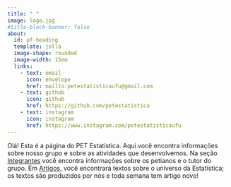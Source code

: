 ```yaml
---
title: " "
image: logo.jpg
#title-block-banner: false
about:
  id: pf-heading
  template: jolla
  image-shape: rounded
  image-width: 15em
  links: 
    - text: email
      icon: envelope
      href: mailto:petestatisticaufu@gmail.com
    - text: github
      icon: github
      href: https://github.com/petestatistica
    - text: instagram
      icon: instagram
      href: https://www.instagram.com/petestatisticaufu
---
```


::: {#pf-heading}


Olá! Esta é a página do PET Estatística. Aqui você encontra informações sobre nosso grupo e sobre as atividades que desenvolvemos. Na seção [Integrantes](integrantes/index.qmd) você encontra informações sobre os petianos e o tutor do grupo. Em [Artigos](artigos.qmd), você encontrará textos sobre o universo da Estatística; os textos são produzidos por nós e toda semana tem artigo novo! 

:::
